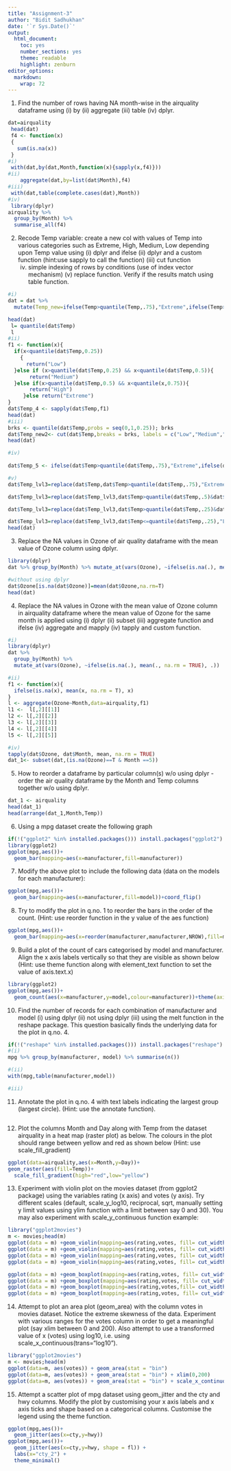 ```yaml
---
title: "Assignment-3"
author: "Bidit Sadhukhan"
date: '`r Sys.Date()`'
output: 
  html_document: 
    toc: yes
    number_sections: yes
    theme: readable
    highlight: zenburn
editor_options: 
  markdown: 
    wrap: 72
---
```


1.  Find the number of rows having NA month-wise in the airquality
    dataframe using (i) by (ii) aggregate (iii) table (iv) dplyr.

```r
dat=airquality
 head(dat)
 f4 <- function(x)
 {
   sum(is.na(x))
 }
#i)
 with(dat,by(dat,Month,function(x){sapply(x,f4)})) 
#ii)
    aggregate(dat,by=list(dat$Month),f4)
#iii)
 with(dat,table(complete.cases(dat),Month))
#iv)
 library(dplyr)
airquality %>%
  group_by(Month) %>%
  summarise_all(f4)
```

2.  Recode Temp variable: create a new col with values of Temp into
    various categories such as Extreme, High, Medium, Low depending upon
    Temp value using (i) dplyr and ifelse (ii) dplyr and a custom
    function (hint:use sapply to call the function) (iii) cut function
    (iv) simple indexing of rows by conditions (use of index vector
    mechanism) (v) replace function. Verify if the results match using
    table function.

```r
#i)
dat = dat %>%
  mutate(Temp_new=ifelse(Temp>quantile(Temp,.75),"Extreme",ifelse(Temp>quantile(Temp,.5),"High",ifelse(Temp>quantile(Temp,.25),"Medium","Low"))),.after=Temp) 

head(dat)
 l= quantile(dat$Temp)
 l
#ii)
f1 <- function(x){
  if(x<quantile(dat$Temp,0.25))
    {
      return("Low")
  }else if (x>quantile(dat$Temp,0.25) && x<quantile(dat$Temp,0.5)){
       return("Medium")
  }else if(x>quantile(dat$Temp,0.5) && x<quantile(x,0.75)){
       return("High")
     }else return("Extreme")
}
dat$Temp_4 <- sapply(dat$Temp,f1)
head(dat)
#iii)
brks <- quantile(dat$Temp,probs = seq(0,1,0.25)); brks
dat$Temp_new2<- cut(dat$Temp,breaks = brks, labels = c("Low","Medium","High","Extreme"),include.lowest = T)
head(dat)
```
```r
#iv)
 
dat$Temp_5 <- ifelse(dat$Temp>quantile(dat$Temp,.75),"Extreme",ifelse(dat$Temp>quantile(dat$Temp,.5),"High",ifelse(dat$Temp>quantile(dat$Temp,.25),"Medium","Low")))
```
```r
#v)
dat$Temp_lvl3=replace(dat$Temp,dat$Temp>quantile(dat$Temp,.75),"Extreme")

dat$Temp_lvl3=replace(dat$Temp_lvl3,dat$Temp>quantile(dat$Temp,.5)&dat$Temp<=quantile(dat$Temp,.75),"High")

dat$Temp_lvl3=replace(dat$Temp_lvl3,dat$Temp>quantile(dat$Temp,.25)&dat$Temp<=quantile(dat$Temp,.5),"Medium")

dat$Temp_lvl3=replace(dat$Temp_lvl3,dat$Temp<=quantile(dat$Temp,.25),"Low")
head(dat)

```

3.  Replace the NA values in Ozone of air quality dataframe with the
    mean value of Ozone column using dplyr.

```r
library(dplyr)
dat %>% group_by(Month) %>% mutate_at(vars(Ozone), ~ifelse(is.na(.), mean(., na.rm = TRUE), .)) 

#without using dplyr
dat$Ozone[is.na(dat$Ozone)]=mean(dat$Ozone,na.rm=T)
head(dat)

```

4.  Replace the NA values in Ozone with the mean value of Ozone column
    in airquality dataframe where the mean value of Ozone for the same
    month is applied using (i) dplyr (ii) subset (iii) aggregate
    function and ifelse (iv) aggregate and mapply (iv) tapply and custom
    function.

```r
#i)
library(dplyr)
dat %>% 
  group_by(Month) %>% 
  mutate_at(vars(Ozone), ~ifelse(is.na(.), mean(., na.rm = TRUE), .)) 
```  
```r
#ii)
f1 <- function(x){
  ifelse(is.na(x), mean(x, na.rm = T), x)
} 
l <- aggregate(Ozone~Month,data=airquality,f1)
l1 <-  l[,2][[1]]
l2 <- l[,2][[2]]
l3 <- l[,2][[3]]
l4 <- l[,2][[4]]
l5 <- l[,2][[5]]

#iv)
tapply(dat$Ozone, dat$Month, mean, na.rm = TRUE)
dat_1<- subset(dat,(is.na(Ozone)==T & Month ==5)) 
```

5.  How to reorder a dataframe by particular column(s) w/o using dplyr -
    order the air quality dataframe by the Month and Temp columns
    together w/o using dplyr.

```r
dat_1 <- airquality
head(dat_1)
head(arrange(dat_1,Month,Temp))
```

6.  Using a mpg dataset create the following graph

```r
if(!("ggplot2" %in% installed.packages())) install.packages("ggplot2")
library(ggplot2)
ggplot(mpg,aes())+
  geom_bar(mapping=aes(x=manufacturer,fill=manufacturer))

```

7.  Modify the above plot to include the following data (data on the
    models for each manufacturer):

```r
ggplot(mpg,aes())+
  geom_bar(mapping=aes(x=manufacturer,fill=model))+coord_flip()

```

8.  Try to modify the plot in q.no. 1 to reorder the bars in the order
    of the count. (Hint: use reorder function in the y value of the aes
    function)

```r
ggplot(mpg,aes())+
  geom_bar(mapping=aes(x=reorder(manufacturer,manufacturer,NROW),fill=manufacturer,y=..count..))+coord_flip()+xlab("Manufacturer_ordered")+ylab("Count")+coord_flip()

```

9.  Build a plot of the count of cars categorised by model and
    manufacturer. Align the x axis labels vertically so that they are
    visible as shown below (Hint: use theme function along with
    element_text function to set the value of axis.text.x)

```r
library(ggplot2)
ggplot(mpg,aes())+
  geom_count(aes(x=manufacturer,y=model,colour=manufacturer))+theme(axis.text.x  =element_text(colour = "blue",angle = 90) )

```

10. Find the number of records for each combination of manufacturer and
    model (i) using dplyr (ii) not using dplyr (iii) using the melt
    function in the reshape package. This question basically finds the
    underlying data for the plot in q.no. 4.

```r
if(!("reshape" %in% installed.packages())) install.packages("reshape")
#(i)
mpg %>% group_by(manufacturer, model) %>% summarise(n())

#(ii)
with(mpg,table(manufacturer,model))

#iii)

```

11. Annotate the plot in q.no. 4 with text labels indicating the largest
    group (largest circle). (Hint: use the annotate function).

```r

```

12. Plot the columns Month and Day along with Temp from the dataset
    airquality in a heat map (raster plot) as below. The colours in the
    plot should range between yellow and red as shown below (Hint: use
    scale_fill_gradient)

```r
ggplot(data=airquality,aes(x=Month,y=Day))+
geom_raster(aes(fill=Temp))+
  scale_fill_gradient(high="red",low="yellow")  
```





13. Experiment with violin plot on the movies dataset (from ggplot2
    package) using the variables rating (x axis) and votes (y axis). Try
    different scales (default, scale_y\_log10, reciprocal, sqrt,
    manually setting y limit values using ylim function with a limit
    between say 0 and 30). You may also experiment with
    scale_y\_continuous function example:

```r
library("ggplot2movies")
m <- movies;head(m)
ggplot(data = m) +geom_violin(mapping=aes(rating,votes, fill= cut_width(rating,0.5)),scale = "area")
ggplot(data = m) +geom_violin(mapping=aes(rating,votes, fill= cut_width(rating,0.5)))+ scale_y_log10()
ggplot(data = m) +geom_violin(mapping=aes(rating,votes, fill= cut_width(rating,0.5)))+ scale_y_continuous(trans = "reciprocal")
ggplot(data = m) +geom_violin(mapping=aes(rating,votes, fill= cut_width(rating,0.5)))+ scale_y_sqrt()  

ggplot(data = m) +geom_boxplot(mapping=aes(rating,votes, fill= cut_width(rating,0.5)),scale = "area")
ggplot(data = m) +geom_boxplot(mapping=aes(rating,votes, fill= cut_width(rating,0.5)))+ scale_y_log10()
ggplot(data = m) +geom_boxplot(mapping=aes(rating,votes,fill= cut_width(rating,0.5)))+ scale_y_continuous(trans = "reciprocal")
ggplot(data = m) +geom_boxplot(mapping=aes(rating,votes, fill= cut_width(rating,0.5)))+ scale_y_sqrt()  
```




14. Attempt to plot an area plot (geom_area) with the column votes in
    movies dataset. Notice the extreme skewness of the data. Experiment
    with various ranges for the votes column in order to get a
    meaningful plot (say xlim between 0 and 200). Also attempt to use a
    transformed value of x (votes) using log10, i.e. using
    scale_x\_continuous(trans="log10").

```r
library("ggplot2movies")
m <- movies;head(m)
ggplot(data=m, aes(votes)) + geom_area(stat = "bin")
ggplot(data=m, aes(votes)) + geom_area(stat = "bin") + xlim(0,200)
ggplot(data=m, aes(votes)) + geom_area(stat = "bin") + scale_x_continuous(trans = "log10")

```


15. Attempt a scatter plot of mpg dataset using geom_jitter and the cty and hwy columns. Modify
the plot by customising your x axis labels and x axis ticks and shape based on a categorical
columns. Customise the legend using the theme function.

```r
ggplot(mpg,aes())+
  geom_jitter(aes(x=cty,y=hwy)) 
ggplot(mpg,aes())+
  geom_jitter(aes(x=cty,y=hwy, shape = fl)) +
  labs(x="cty_2") + 
  theme_minimal()

```